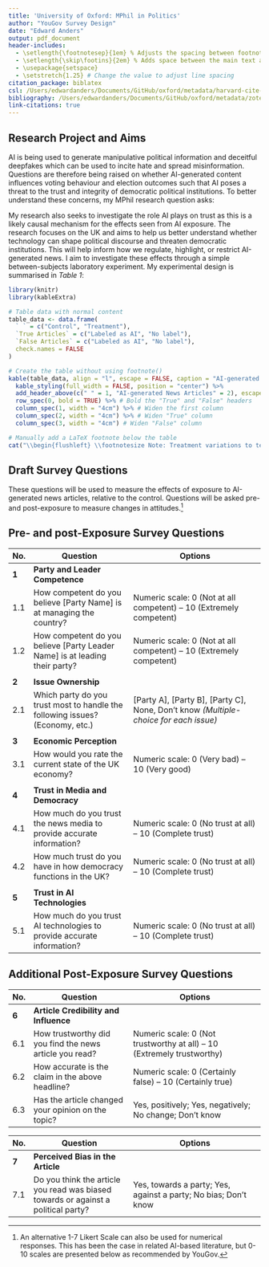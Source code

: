 ```yaml
---
title: 'University of Oxford: MPhil in Politics'
author: "YouGov Survey Design"
date: "Edward Anders"
output: pdf_document
header-includes:
  - \setlength{\footnotesep}{1em} % Adjusts the spacing between footnotes
  - \setlength{\skip\footins}{2em} % Adds space between the main text and footnotes
  - \usepackage{setspace}
  - \setstretch{1.25} # Change the value to adjust line spacing
citation_package: biblatex
csl: /Users/edwardanders/Documents/GitHub/oxford/metadata/harvard-cite-them-right.csl
bibliography: /Users/edwardanders/Documents/GitHub/oxford/metadata/zotero_library.bib
link-citations: true
---
```


## Research Project and Aims

AI is being used to generate manipulative political information and deceitful deepfakes which can be used to incite hate and spread misinformation. Questions are therefore being raised on whether AI-generated content influences voting behaviour and election outcomes such that AI poses a threat to the trust and integrity of democratic political institutions. To better understand these concerns, my MPhil research question asks:

\begin{quote} \textit{Does exposure to AI-generated news increase affective polarisation?} \end{quote}

My research also seeks to investigate the role AI plays on trust as this is a likely causal mechanism for the effects seen from AI exposure. The research focuses on the UK and aims to help us better understand whether technology can shape political discourse and threaten democratic institutions. This will help inform how we regulate, highlight, or restrict AI-generated news. I aim to investigate these effects through a simple between-subjects laboratory experiment. My experimental design is summarised in *Table 1*:

```r
library(knitr)
library(kableExtra)

# Table data with normal content
table_data <- data.frame(
  ` ` = c("Control", "Treatment"),
  `True Articles` = c("Labeled as AI", "No label"),
  `False Articles` = c("Labeled as AI", "No label"),
  check.names = FALSE
)

# Create the table without using footnote()
kable(table_data, align = "l", escape = FALSE, caption = "AI-generated News Control vs Treatment conditions.") %>%
  kable_styling(full_width = FALSE, position = "center") %>%
  add_header_above(c(" " = 1, "AI-generated News Articles" = 2), escape = FALSE) %>% # Bold top header
  row_spec(0, bold = TRUE) %>% # Bold the "True" and "False" headers
  column_spec(1, width = "4cm") %>% # Widen the first column
  column_spec(2, width = "4cm") %>% # Widen "True" column
  column_spec(3, width = "4cm") # Widen "False" column

# Manually add a LaTeX footnote below the table
cat("\\begin{flushleft} \\footnotesize Note: Treatment variations to test for interaction effects of veracity, ideological stance, context, and source will be used. \\end{flushleft}")
```

## Draft Survey Questions

These questions will be used to measure the effects of exposure to AI-generated news articles, relative to the control. Questions will be asked pre- and post-exposure to measure changes in attitudes.[^1]

[^1]: An alternative 1-7 Likert Scale can also be used for numerical responses. This has been the case in related AI-based literature, but 0-10 scales are presented below as recommended by YouGov.

## Pre- and post-Exposure Survey Questions

| **No.**   | **Question**                                                                 | **Options**                                                                                           |
|-----------|-------------------------------------------------------------------------------|-------------------------------------------------------------------------------------------------------|
| **1**     | **Party and Leader Competence**                                              |                                                                                                       |
| 1.1       | How competent do you believe [Party Name] is at managing the country?         | Numeric scale: 0 (Not at all competent) – 10 (Extremely competent)                                     |
| 1.2       | How competent do you believe [Party Leader Name] is at leading their party?   | Numeric scale: 0 (Not at all competent) – 10 (Extremely competent)                                                                                   |
|           |                                                                               |                                                                                                       |
| **2**     | **Issue Ownership**                                                          |                                                                                                       |
| 2.1       | Which party do you trust most to handle the following issues? (Economy, etc.) | [Party A], [Party B], [Party C], None, Don’t know *(Multiple-choice for each issue)*                   |
|           |                                                                               |                                                                                                       |
| **3**     | **Economic Perception**                                                      |                                                                                                       |
| 3.1       | How would you rate the current state of the UK economy?                      | Numeric scale: 0 (Very bad) – 10 (Very good)                                                           |
|           |                                                                               |                                                                                                       |
| **4**     | **Trust in Media and Democracy**                                             |                                                                                                       |
| 4.1       | How much do you trust the news media to provide accurate information?        | Numeric scale: 0 (No trust at all) – 10 (Complete trust)                                               |
| 4.2       | How much trust do you have in how democracy functions in the UK?             | Numeric scale: 0 (No trust at all) – 10 (Complete trust)                                                                                   |
|           |                                                                               |                                                                                                       |
| **5**     | **Trust in AI Technologies**                                                |                                                                                                       |
| 5.1       | How much do you trust AI technologies to provide accurate information?       | Numeric scale: 0 (No trust at all) – 10 (Complete trust)                                               |


## Additional Post-Exposure Survey Questions

| **No.**   | **Question**                                                                 | **Options**                                                                                           |
|-----------|-------------------------------------------------------------------------------|-------------------------------------------------------------------------------------------------------|
| **6**     | **Article Credibility and Influence**                                         |                                                                                                       |
| 6.1       | How trustworthy did you find the news article you read?                      | Numeric scale: 0 (Not trustworthy at all) – 10 (Extremely trustworthy)                                 |
| 6.2       | How accurate is the claim in the above headline?                             | Numeric scale: 0 (Certainly false) – 10 (Certainly true)                                               |
| 6.3       | Has the article changed your opinion on the topic?                           | Yes, positively; Yes, negatively; No change; Don’t know                                                |

| **No.**   | **Question**                                                                 | **Options**                                                                                           |
|-----------|-------------------------------------------------------------------------------|-------------------------------------------------------------------------------------------------------|
| **7**     | **Perceived Bias in the Article**                                            |                                                                                                       |
| 7.1       | Do you think the article you read was biased towards or against a political party? | Yes, towards a party; Yes, against a party; No bias; Don’t know  |